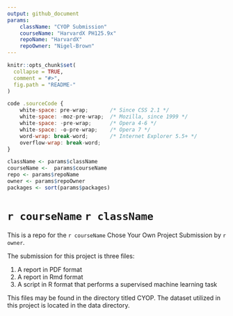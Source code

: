 ```yaml
---
output: github_document
params:
    className: "CYOP Submission"
    courseName: "HarvardX PH125.9x"
    repoName: "HarvardX"
    repoOwner: "Nigel-Brown"
---
```


<!-- README.md is generated from README.Rmd. Please edit that file -->

```r
knitr::opts_chunk$set(
  collapse = TRUE,
  comment = "#>",
  fig.path = "README-"
)
```


```js
code .sourceCode {
    white-space: pre-wrap;       /* Since CSS 2.1 */
    white-space: -moz-pre-wrap;  /* Mozilla, since 1999 */
    white-space: -pre-wrap;      /* Opera 4-6 */
    white-space: -o-pre-wrap;    /* Opera 7 */
    word-wrap: break-word;       /* Internet Explorer 5.5+ */
    overflow-wrap: break-word;
}
```


```r
className <- params$className
courseName <-  params$courseName
repo <- params$repoName
owner <- params$repoOwner
packages <- sort(params$packages)
```

# `r courseName`  `r className`

This is a repo for the `r courseName` Chose Your Own Project Submission by `r owner`.

The submission for this project is three files:

1. A report in PDF format
1. A report in Rmd format
1. A script in R format that performs a supervised machine learning task

This files may be found in the directory titled CYOP.
The dataset utilized in this project is located in the data directory.
